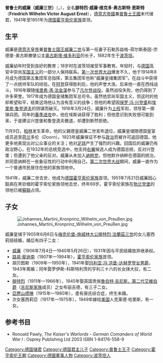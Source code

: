 {{no footnotes|time=2018-07-25T05:04:32+00:00}}
{{onesource|time=2018-07-25T05:04:32+00:00}}
{{Infobox royalty
| name         = 威廉皇儲
| title        = [[德意志帝國|德意志帝國]]兼[[普魯士王國|普魯士王國]]儲君
| image        = Kronprinz Wilhelm 1. Leib-Husarenregiment.jpg
| image_size   = 250px
| caption      = 1914年的威廉皇儲
| succession   = [[德国|德国]][[霍亨索伦王朝|霍亨索伦家族]]首领
| reign        = 1941年6月4日-1951年7月20日（{{age in years and days|1941|6|4|1951|7|20|age=no}}）
| reign-type   = 在位
| predecessor  = [[威廉二世_(德国)|威廉二世]]
| successor    = [[路易·斐迪南_(普鲁士)|路易·斐迪南]]
| birth_date   = {{birth date|1882|5|6}}
| birth_place  = {{flag|German Empire}}[[波茨坦|波茨坦]][[大理石宮|大理石宮]]
| death_date   = {{death date and age|1951|7|20|1882|5|6}}
| death_place  = {{flag|West Germany}}[[巴登-符腾堡州|巴登-符腾堡州]][[黑欣根|黑欣根]]
| burial_date  = 1951年7月26日
| burial_place = [[霍亨索伦城堡|霍亨索伦城堡]]
| father       = [[威廉二世_(德国)|威廉二世]]
| mother       = [[什勒斯維希-霍爾斯坦的奧古斯塔·維多利亞|什勒斯維希-霍爾斯坦的奧古斯塔·維多利亞]]
| spouse       = {{marriage|[[塞西莉_(梅克倫堡-什未林女公爵)|塞西莉，梅克倫堡-施威林女公爵]]|1905}}
| issue        = [[普魯士的威廉王子_(1906-1940)|威廉]]<br>[[路易·斐迪南_(普魯士)|路易·斐迪南]]<br>胡贝图斯<br>腓特烈<br>[[普魯士的亞歷山德琳_(1915-1980)|亚历珊德琳]]<br>塞西莉娅
|house         = [[霍亨索伦王朝|霍亨索伦王朝]]
}}
'''普鲁士的威廉（威廉三世）'''（{{lang-de|'''Wilhelm von Preußen'''}}，{{bd|1882年|5月6日|1951年|7月20日|catIdx=W}}），全名'''腓特烈·威廉·维克多·奥古斯特·恩斯特'''（'''Friedrich Wilhelm Victor August Ernst'''），[[德意志帝國|德意志帝國]]兼[[普魯士王國|普魯士王國]]末代储君，1941年至1951年为[[德国|德国]][[霍亨索伦王朝|霍亨索伦家族]]首领。

== 生平 ==
威廉是[[德意志皇帝|德意志皇帝]]兼[[普鲁士君主列表|普鲁士国王]][[威廉二世_(德国)|威廉二世]]与第一任妻子石勒苏益格-荷尔斯泰因-宗德堡-奥古斯滕堡公主[[奥古斯塔·维多利亚|奥古斯塔·维多利亚]]的长子，1882年生于[[波茨坦|波茨坦]]。

威廉幼年时受到良好的教育；18岁时在波茨坦接受军事教育。年轻时，与[[德国|德国]]高官中崇尚[[军国主义|军国主义]]的一部分人保持联系。[[第一次世界大战|第一次世界大战]]爆发不久，他于1914年8月成为德国第五集团军总指挥，第五集团军也称“威廉皇储集团军”。在战斗中获得了一点统帅军队的经验。在[[阿登|阿登]]获得胜利后，他的声誉大涨。后来他一直在西线战斗，1916年跟随[[埃里希·馮·法金漢|埃里希·馮·法金漢]]参与了[[凡尔登战役|凡尔登战役]]。虽然战役失败，他仍得到了许多荣誉。1917年成为德国皇储集团军总司令。虽然他崇尚军国主义，但这时的他却希望和平，结束这场他认为没有意义的战争；但他的希望因[[保罗·冯·兴登堡|保罗·冯·兴登堡]]和[[埃里希·鲁登道夫|埃里希·鲁登道夫]]的阴谋而破灭。1918年3月24日，威廉升为[[上校|上校]]军衔，领导第一掷弹兵团。同年的[[皇帝會戰|春季进攻]]中，他在埃斯讷获得了胜利；但他意识到失败很可能到来，于是建议兴登堡和鲁登道夫撤退，却遭到断然拒绝。

11月9日，[[柏林|柏林]]发生革命，他的父親德皇威廉二世宣布退位，威廉皇储随德国皇室成员逃至[[荷兰|荷兰]]多伦（''Doorn''）。1923年威廉保证不参与[[政治|政治]]而被许可返回德国，他更多地表现出对公众事业的关注；他对[[足球|足球]]产生了强烈的兴趣。回国后的威廉仍有政治野心，在1932年的总统竞选中，他支持[[右翼|右翼]]候选人成为德国总统，反对兴登堡；但遭到了他父亲的反对。威廉从未加入[[纳粹党|纳粹党]]，但他默许纳粹在德国的统治，并同意纳粹在一些象征性的行动中利用自己。[[第二次世界大战|第二次世界大战]]期间，威廉一直作为一个普通市民居住在他的家族领地中。

1941年，威廉二世去世，他成为[[德国|德国]][[霍亨索伦王朝|霍亨索伦家族]]首领。1951年7月21日威廉因心脏病在黑钦根的霍亨索伦家族领地去世，终年69岁。霍亨索伦家族在[[勃兰登堡|勃兰登堡]]的领地已被[[蘇聯|蘇聯]]占领。

== 子女 ==
[[File:Johannes_Martini_Kronprinz_Wilhelm_von_Preußen.jpg|thumb]]

威廉皇储于1905年6月6日与[[梅克伦堡统治者列表|梅克伦堡-施威林大公]][[腓特烈·法蘭茲三世|腓特烈·法蘭茲三世]]的女儿塞西莉娅结婚，婚后有四子二女：
* [[普魯士的威廉王子_(1906-1940)|威廉]]（1906年7月4日—1940年5月26日），1931年因与平民结婚放弃继承权。
* [[路易·斐迪南_(普鲁士)|路易·斐迪南]]（1907年—1994年），[[霍亨索倫王朝|霍亨索伦家族]]首领。
* 胡贝图斯（1909年—1950年），1941年娶[[玛利亚·冯·洪堡-达赫罗登女男爵|玛利亚·冯·洪堡-达赫罗登女男爵]]，1943年离婚；同年娶罗伊斯-科斯特利茨的亨利三十六的长女抹大拉，有二女。
* [[普魯士的腓特烈|腓特烈]]（1911年—1966年），1945年娶英国贵族[[魯伯特·吉尼斯，第二代艾維伯爵|魯伯特·吉尼斯，第二代艾維伯爵]]（[[吉尼斯家族|吉尼斯家族]]成员）之女布丽吉德，有三子二女。
* [[普魯士的亞歷山德琳_(1915-1980)|亞歷山德琳]]（1915年—1980年），患有唐氏综合症，终生未婚。
* 次女塞西莉亞（1917年—1975年），1949年嫁给[[美国|美国]]人克莱德·哈里斯，有一女。

== 参考书目 ==
* Ronoald Pawly, ''The Kaiser's Warlords - German Comanders of World War I'' : Osprey Publishing Ltd 2003 ISBN 1-84176-558-9

{{leader|[[威廉二世_(德国)|威廉二世]]|'''[[德国|德国]][[霍亨索伦王朝|霍亨索伦家族]]首领'''<br />1941年—1951年|[[路易·斐迪南_(普鲁士)|路易·斐迪南]]}}

{{普鲁士王位觊觎者}}
{{Authority control}}
{{DEFAULTSORT:Wilhelm}}
[[Category:德国储君|Category:德国储君]]
[[Category:德国君主儿子|Category:德国君主儿子]]
[[Category:普鲁士王子|Category:普鲁士王子]]
[[Category:霍亨索伦王朝|Category:霍亨索伦王朝]]
[[Category:德國軍事人物|Category:德國軍事人物]]
[[Category:波茨坦人|Category:波茨坦人]]